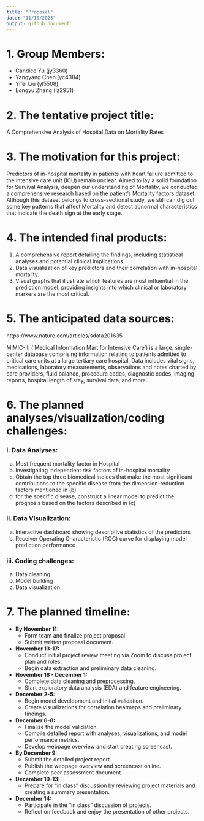 ```yaml
---
title: "Proposal"
date: "11/10/2023"
output: github_document
---
```



# 1. Group Members: 

- Candice Yu (jy3360)
- Yangyang Chen (yc4384)
- Yifei Liu (yl5508)
- Longyu Zhang (lz2951)

# 2. The tentative project title: 

A Comprehensive Analysis of Hospital Data on Mortality Rates
 
# 3. The motivation for this project: 

Predictors of in-hospital mortality in patients with heart failure admitted to the intensive care unit (ICU) remain unclear. Aimed to lay a solid foundation for Survival Analysis, deepen our understanding of Mortality, we conducted a comprehensive research based on the patient's Mortality factors dataset. Although this dataset belongs to cross-sectional study, we still can dig out some key patterns that affect Mortality and detect abnormal characteristics that indicate the death sign at the early stage. 

# 4. The intended final products: 

1. A comprehensive report detailing the findings, including statistical analyses and potential clinical implications.
2. Data visualization of key predictors and their correlation with in-hospital mortality.  
3. Visual graphs that illustrate which features are most influential in the prediction model, providing insights into which clinical or laboratory markers are the most critical.

 
# 5. The anticipated data sources:

https://www.nature.com/articles/sdata201635

MIMIC-III (‘Medical Information Mart for Intensive Care’) is a large, single-center database comprising information relating to patients admitted to critical care units at a large tertiary care hospital.  Data includes vital signs, medications, laboratory measurements, observations and notes charted by care providers, fluid balance, procedure codes, diagnostic codes, imaging reports, hospital length of stay, survival data, and more.

# 6. The planned analyses/visualization/coding challenges: 


### i.	Data Analyses:
a.	Most frequent mortality factor in Hospital
b.	Investigating independent risk factors of in-hospital mortality
c.	Obtain the top three biomedical indices that make the most significant contributions to the specific disease from the dimension-reduction factors mentioned in (b)
d.	for the specific disease, construct a linear model to predict the prognosis based on the factors described in (c)


### ii.   Data Visualization: 
a.	Interactive dashboard showing descriptive statistics of the predictors
b.	Receiver Operating Characteristic (ROC) curve for displaying model prediction performance

### iii.  Coding challenges:
a.	Data cleaning
b.	Model building
c.	Data visualization


# 7. The planned timeline: 

- **By November 11:** 
  - Form team and finalize project proposal.
  - Submit written proposal document.

- **November 13-17:**
  - Conduct initial project review meeting via Zoom to discuss project plan and roles.
  - Begin data extraction and preliminary data cleaning.

- **November 18 - December 1:**
  - Complete data cleaning and preprocessing.
  - Start exploratory data analysis (EDA) and feature engineering.

- **December 2-5:**
  - Begin model development and initial validation.
  - Create visualizations for correlation heatmaps and preliminary findings.

- **December 6-8:**
  - Finalize the model validation.
  - Compile detailed report with analyses, visualizations, and model performance metrics.
  - Develop webpage overview and start creating screencast.

- **By December 9:**
  - Submit the detailed project report.
  - Publish the webpage overview and screencast online.
  - Complete peer assessment document.

- **December 10-13:**
  - Prepare for "in class" discussion by reviewing project materials and creating a summary presentation.

- **December 14:**
  - Participate in the "in class" discussion of projects.
  - Reflect on feedback and enjoy the presentation of other projects.
